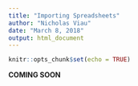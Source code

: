 ---
title: "Importing Spreadsheets"
author: "Nicholas Viau"
date: "March 8, 2018"
output: html_document
---

```{r setup, include=FALSE}
knitr::opts_chunk$set(echo = TRUE)
```

__COMING SOON__
